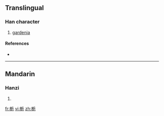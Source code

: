 {{also|梔}}
==Translingual==

===Han character===
{{Han char|rn=75|rad=木|as=05|sn=9|four=|canj=木竹一山 (DHMU), X木竹一山 (XDHMU)}}

# [[gardenia]]

====References====
* {{Han ref|kx=0521.121|dkj=14682|hdz=21186.010|uh=6800|ud=26624}}

----

==Mandarin==

===Hanzi===
{{cmn-hanzi|tra=梔|pin=[[zhī]] ([[zhi1]])|wg=chih<sup>1</sup>}}

# {{defn|Mandarin|sort=木05}}

[[fr:栀]]
[[vi:栀]]
[[zh:栀]]